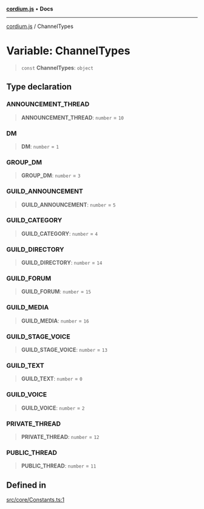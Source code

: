[**cordium.js**](../README.mdx) • **Docs**

***

[cordium.js](../globals.mdx) / ChannelTypes

# Variable: ChannelTypes

> `const` **ChannelTypes**: `object`

## Type declaration

### ANNOUNCEMENT\_THREAD

> **ANNOUNCEMENT\_THREAD**: `number` = `10`

### DM

> **DM**: `number` = `1`

### GROUP\_DM

> **GROUP\_DM**: `number` = `3`

### GUILD\_ANNOUNCEMENT

> **GUILD\_ANNOUNCEMENT**: `number` = `5`

### GUILD\_CATEGORY

> **GUILD\_CATEGORY**: `number` = `4`

### GUILD\_DIRECTORY

> **GUILD\_DIRECTORY**: `number` = `14`

### GUILD\_FORUM

> **GUILD\_FORUM**: `number` = `15`

### GUILD\_MEDIA

> **GUILD\_MEDIA**: `number` = `16`

### GUILD\_STAGE\_VOICE

> **GUILD\_STAGE\_VOICE**: `number` = `13`

### GUILD\_TEXT

> **GUILD\_TEXT**: `number` = `0`

### GUILD\_VOICE

> **GUILD\_VOICE**: `number` = `2`

### PRIVATE\_THREAD

> **PRIVATE\_THREAD**: `number` = `12`

### PUBLIC\_THREAD

> **PUBLIC\_THREAD**: `number` = `11`

## Defined in

[src/core/Constants.ts:1](https://github.com/devdimer/cordium.js/blob/5acfe627949366dc136ee1adc1bf86648eab42bb/src/core/Constants.ts#L1)
